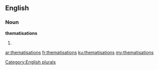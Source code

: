 ==English==

===Noun===
'''thematisations'''

# {{plural of|[[thematisation]]}}

[[Category:English plurals]]

[[ar:thematisations]]
[[fr:thematisations]]
[[ku:thematisations]]
[[my:thematisations]]